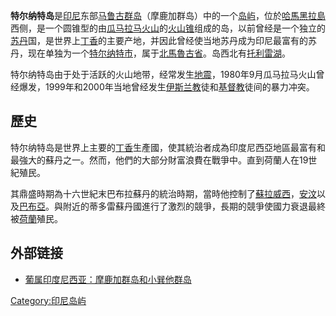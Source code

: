 {{Infobox islands
| name = 特尔纳特
| native_name = Ternate
|image name = Ternate Island.jpg
|image caption = 特尔纳特岛
|image map = ID Ternate.PNG
| map caption = 位置以紅色標示（在地圖上方）
|native name =
|native name link =
|location = [[東南亞|東南亞]]
|coordinates= {{coord|0|47|N|127|22|E|type:isle}}
|archipelago = [[摩鹿加群島|摩鹿加群島]]
|total islands =
|major islands =
|area_km2 = 111.39
|highest mount = [[瓜馬拉馬火山|瓜馬拉馬火山]]
|elevation m =1715
|country = 印度尼西亞
|country admin divisions title =
|country admin divisions =
|country largest city =
|country largest city population =
|population = 185,705
|population as of = 2010年
|density_km2 = 1,667
|ethnic groups = 
}}

'''特尔纳特岛'''是[[印尼|印尼]]东部[[马鲁古群岛|马鲁古群岛]]（摩鹿加群岛）中的一个[[岛屿|岛屿]]，位於[[哈馬黑拉島|哈馬黑拉島]]西侧，是一个圆锥型的由[[瓜马拉马火山|瓜马拉马火山]]的[[火山锥|火山锥]]组成的岛，以前曾经是一个独立的[[苏丹|苏丹]]国，是世界上[[丁香|丁香]]的主要产地，并因此曾经使当地苏丹成为印尼最富有的苏丹，现在单独为一个[[特尔纳特市|特尔纳特市]]，属于[[北馬魯古省|北馬魯古省]]。岛西北有[[托利雷湖|托利雷湖]]。

特尔纳特岛由于处于活跃的火山地带，经常发生[[地震|地震]]，1980年9月瓜马拉马火山曾经爆发，1999年和2000年当地曾经发生[[伊斯兰教|伊斯兰教]]徒和[[基督教|基督教]]徒间的暴力冲突。

==歷史==
特尔纳特岛是世界上主要的[[丁香|丁香]]生產國，使其統治者成為印度尼西亞地區最富有和最強大的蘇丹之一。然而，他們的大部分財富浪費在戰爭中。直到荷蘭人在19世紀殖民。

其鼎盛時期為十六世紀末巴布拉蘇丹的統治時期，當時他控制了[[蘇拉威西|蘇拉威西]]，[[安汶|安汶]]以及[[巴布亞|巴布亞]]。與附近的蒂多雷蘇丹國進行了激烈的競爭，長期的競爭使國力衰退最終被[[荷蘭|荷蘭]]殖民。

== 外部链接 ==
* [https://web.archive.org/web/20110514175159/http://www.colonialvoyage.com/ternate.html 葡属印度尼西亚：摩鹿加群岛和小巽他群岛]
{{commonscat|Ternate, Indonesia}}

[[Category:印尼岛屿|Category:印尼岛屿]]